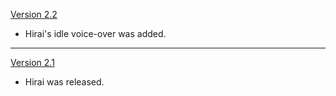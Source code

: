 {{Change History/Header}}
[[Version 2.2]]
* Hirai's idle voice-over was added.
----
[[Version 2.1]]
* Hirai was released.